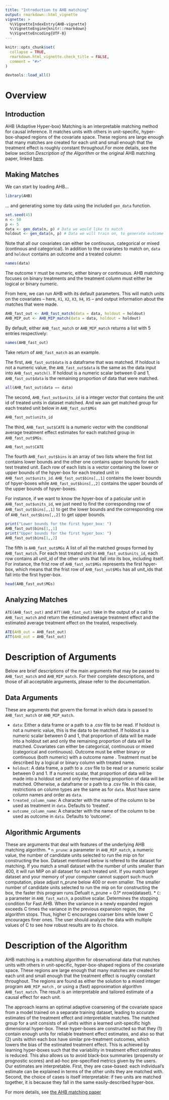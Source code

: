 ```yaml
---
title: "Introduction to AHB matching"
output: rmarkdown::html_vignette
vignette: >
  %\VignetteIndexEntry{AHB-vignette}
  %\VignetteEngine{knitr::rmarkdown}
  %\VignetteEncoding{UTF-8}
---
```


```r
knitr::opts_chunk$set(
  collapse = TRUE,
  rmarkdown.html_vignette.check_title = FALSE,
  comment = "#>"
)

```
```r
devtools::load_all()
```
# Overview

## Introduction
AHB (Adaptive Hyper-box) Matching is an interpretable matching method for causal inference. It matches units with others in unit-specific, hyper-box-shaped regions of the covariate space. These regions are large enough that many matches are created for each unit and small enough that the treatment effect is roughly constant throughout.For more details, see the below section _Description of the Algorithm_ or the original AHB matching paper, linked [here](<https://arxiv.org/pdf/2003.01805.pdf>). 

## Making Matches
We can start by loading AHB...

```r
library(AHB)
```

... and generating some toy data using the included `gen_data` function.
```r
set.seed(45)
n <- 50
p <- 5
data <- gen_data(n, p) # Data we would like to match
holdout <- gen_data(n, p) # Data we will train on, to generate outcome model Y
```

Note that all our covariates can either be continuous, categorical or mixed (continous and categorical). In addition to the covariates to match on, `data` and `holdout` contains an outcome  and a treated column:
```r
names(data)
```
The outcome `Y` must be numeric, either binary or continuous. AHB matching focuses on binary treatments and the treatment column must either be logical or binary numeric. 

From here, we can run AHB with its default parameters. This will match units on the covariates -- here, `X1`, `X2`, `X3`, `X4`, `X5` -- and output information about the matches that were made.

```r
AHB_fast_out <- AHB_fast_match(data = data, holdout = holdout)
AHB_MIP_out <- AHB_MIP_match(data = data, holdout = holdout)
```

By default, either `AHB_fast_match` or  `AHB_MIP_match` returns a list with 5 entries respectively:

```r
names(AHB_fast_out)
```

Take return of `AHB_fast_match` as an example.

The first, `AHB_fast_out$data` is a dataframe that was matched.  If holdout is not a numeric value, the `AHB_fast_out$data` is the same as the data input into `AHB_fast_match()`.  If holdout is a numeric scalar between 0 and 1,  `AHB_fast_out$data` is the remaining proportion of data that were matched.
```r
all(AHB_fast_out$data == data)
```

The second, `AHB_fast_out$units_id` is a integer vector that contains the unit id of treated units in dataset matched. And we aan get matched group for each treated unit below in `AHB_fast_out$MGs` 
```r
AHB_fast_out$units_id
```

The third, `AHB_fast_out$CATE` is a numeric vector with the conditional average treatment effect estimates for each matched group in `AHB_fast_out$MGs`.
```r
AHB_fast_out$CATE
```

The fourth `AHB_fast_out$bins` is an array of two lists where the first list contains lower bounds and the other one contains upper bounds for each test treated unit. Each row of each lists is a vector containing the lower or upper bounds of the hpyer-box for each treated unit in `AHB_fast_out$units_id`. `AHB_fast_out$bins[,,1]` contains the lower bounds of hpyer-boxes while `AHB_fast_out$bins[,,2]` contains the upper bounds of the upper bounds of hpyer-boxes.

For instance, if we want to know the hpyer-box of a paticular unit in `AHB_fast_out$units_id`, we just need to find the corresponding row of `AHB_fast_out$bins[,,1]` to get the lower bounds and the corresponding row of `AHB_fast_out$bins[,,2]` to get upper bounds.


```r
print("Lower bounds for the first hyper_box: ")
AHB_fast_out$bins[1,,1]
print("Upper bounds for the first hyper_box: ")
AHB_fast_out$bins[1,,2]
```
The fifth is `AHB_fast_out$MGs` A list of all the matched groups formed by `AHB_fast_match`. For each test treated unit in `AHB_fast_out$units_id`, each row contains all unit_id of the other units that fall into its box, including itself.  For instance, the frist row of `AHB_fast_out$MGs` represents the first hpyer-box, which means that the frist row of `AHB_fast_out$MGs` has all unit_ids that fall into the first hyper-box.

```r
head(AHB_fast_out$MGs)
```
## Analyzing Matches
`ATE(AHB_fast_out)` and `ATT(AHB_fast_out)` take in the output of a call to `AHB_fast_match` and return the estimated average treatment effect and the estimated average treatment effect on the treated, respectively. 
```r
ATE(AHB_out = AHB_fast_out)
ATT(AHB_out = AHB_fast_out)
```
# Description of Arguments

Below are brief descriptions of the main arguments that may be passed to `AHB_fast_match` and `AHB_MIP_match`. For their complete descriptions, and those of all acceptable arguments, please refer to the documentation. 

## Data Arguments
These are arguments that govern the format in which data is passed to `AHB_fast_match` or `AHB_MIP_match`. 

* `data`: Either a data frame or a path to a .csv file to be read. If holdout is not a numeric value, this is the data to be matched. If holdout is a numeric scalar between 0 and 1, that proportion of data will be made into a holdout set and only the remaining proportion of data will be matched. Covariates can either be categorical, continuous or mixed (categorical and continuous). Outcome must be either binary or continuous (both numeric) with a outcome name . Treatment must be described by a logical or binary column with treated name.
* `holdout`:  A data frame, a path to a .csv file to be read or a numeric scalar between 0 and 1. If a numeric scalar, that proportion of data will be made into a holdout set and only the remaining proportion of data will be matched. Otherwise, a dataframe or a path to a .csv file.  In this case, restrictions on column types are the same as for `data`. Must have same column names and order as `data`.
* `treated_column_name`: A character with the name of the column to be used as treatment in `data`. Defaults to 'treated'. 
* `outcome_column_name`: A character with the name of the column to be used as outcome in `data`. Defaults to 'outcome'. 

## Algorithmic Arguments
These are arguments that deal with features of the underlying AHB matching algorithm. 
* `n_prune`: a parameter in `AHB_MIP_match`, a numeric value, the number of candidate units selected to run the mip on for constructing the box. Dataset mentioned below is refered to the dataset for matching. If you match a small dataset with the number of units smaller than 400, it will run MIP on all dataset for each treated unit. If you match larger dataset and your memory of your computer cannot support such much computation, plase adjust n_prune below 400 or even smaller. The smaller number of candidate units selected to run the mip on for constructing the box, the faster this program runs.Defualt n_prune = 0.1* nrow(dataset).
* `C`: a parameter in `AHB_fast_match`, a positive scalar. Determines the stopping condition for Fast AHB. When the variance in a newly expanded region exceeds C times the variance in the previous expansion region, the algorithm stops. Thus, higher C encourages coarser bins while lower C encourages finer ones. The user should analyze the data with multiple values of C to see how robust results are to its choice.

# Description of the Algorithm 

AHB matching is a matching algorithm for observational data that matches units with others in unit-specific, hyper-box-shaped regions of the covariate space. These regions are large enough that many matches are created for each unit and small enough that the treatment effect is roughly constant throughout. The regions are found as either the solution to a mixed integer program  `AHB_MIP_match` , or using a (fast) approximation algorithm `AHB_fast_match`. The result is an interpretable and tailored estimate of a causal effect for each unit.

The approach learns an optimal adaptive coarsening of the covariate space from a model trained on a separate training dataset, leading to accurate estimates of the treatment effect and interpretable matches. The matched group for a unit consists of all units within a learned unit-specific high dimensional hyper-box. These hyper-boxes are constructed so that they (1) contain enough units for reliable treatment effect estimates, and also so that (2) units within each box have similar pre-treatment outcomes, which lowers the bias of the estimated treatment effect. This is achieved by learning hyper-boxes such that the variability in treatment effect estimates is reduced. This also allows us to avoid black-box summaries (propensity or prognostic scores) and ad-hoc pre-specified metrics given by the users. Our estimates are interpretable. First, they are case-based: each individual’s estimate can be explained in terms of the other units they are matched with. Second, the choice of cases is itself interpretable: if two units are matched together, it is because they fall in the same easily-described hyper-box.

For more details, see [the AHB matching paper](<https://arxiv.org/pdf/2003.01805.pdf>)
